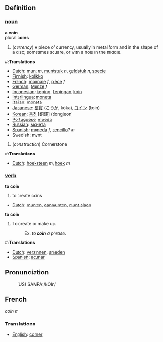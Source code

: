 ==Definition==

=== [[noun]] ===
'''a coin'''
<br>plural '''coins'''
# (<i>currency</i>) A piece of currency, usually in metal form and in the shape of a disc; sometimes square, or with a hole in the middle.

#:'''Translations'''
*[[Dutch]]: [[munt]] ''m'', [[muntstuk]] ''n'', [[geldstuk]] ''n'', [[specie]]
*[[Finnish]]: [[kolikko]]
*[[French]]: [[monnaie]] ''f'', [[pièce]] ''f''
*[[German]]: [[Münze]] ''f''
*[[Indonesian]]: [[keping]], [[keping|kepingan]], [[koin]]
*[[Interlingua]]: [[moneta]]
*[[Italian]]: [[moneta]]
*[[Japanese]]: [[硬貨]] (こうか, kōka), [[コイン]] (koin)
*[[Korean]]: [[동전]] [銅錢] (dongjeon)
*[[Portuguese]]: [[moeda]]
*[[Russian]]: [[монета]]
*[[Spanish]]: [[moneda]] ''f'', [[sencillo]]? ''m''
*[[Swedish]]: [[mynt]]

# (''construction'') Cornerstone

#:'''Translations'''

*[[Dutch]]: [[hoeksteen]] ''m'', [[hoek]] ''m''

=== [[verb]] ===

'''to coin'''

# to create coins

*[[Dutch]]: [[munten]], [[aanmunten]], [[munt slaan]]

'''to coin'''
# To create or make up.
#:Ex. ''to '''coin''' a phrase''.

#:'''Translations'''
*[[Dutch]]: [[verzinnen]], [[smeden]]
*[[Spanish]]: [[acuñar]]

==Pronunciation==
:(US) SAMPA:/kOIn/

==French==

''coin'' ''m''

===Translations===
*[[English]]: [[corner]]
